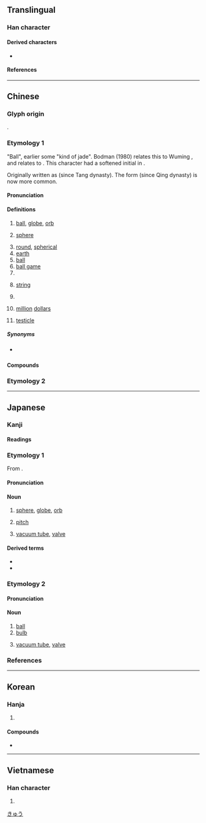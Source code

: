 {{also|毬}}
{{character info}}
==Translingual==

===Han character===
{{Han char|rn=96|rad=玉|as=07|sn=11|four=13132|canj=MGIJE|ids=⿰[[玉|⺩]][[求]]}}

====Derived characters====
* {{l|mul|[[𫳰]], [[𨫣]]}}

====References====
{{Han ref|kx=0732.290|dkj=21011|dj=1144.060|hdz=21114.150|uh=7403}}

----

==Chinese==

===Glyph origin===
{{Han etym}}
{{Han compound|玉|求|alt1=⺩|ls=psc|c1=s|c2=p}}.

===Etymology 1===
{{zh-forms|alt=毬}}
{{rfc|zh}}
"Ball", earlier some "kind of jade". Bodman (1980) relates this to Wuming {{cog|za||klau<sup>A2</sup>|ball}}, and relates {{zh-l|俅|gem-adorned}} to {{cog|bo|གྲུ||lustre of gems}}. This character had a softened initial in {{etyl|zhx-min-pro|-}}.

Originally written as {{zh-l|毬}} (since Tang dynasty). The form {{zh-l|球}} (since Qing dynasty) is now more common.

====Pronunciation====
{{zh-pron
|m=qiú,er=y
|m-s=
|c=kau4
|c-t=
|g=
|h=pfs=khiù
|j=qiou1
|mb=giǔ
|md=giù
|mn=kiû
|mn-t=giu5
|w=3jjieu
|x=qiou2
|mc=y
|oc=y
|ma=y
|cat=n,a,cls
}}

====Definitions====
{{zh-hanzi}}

# [[ball]], [[globe]], [[orb]]
# {{lb|zh|mathematics}} [[sphere]]
# [[round]], [[spherical]]
# [[earth]]
# [[ball]] {{gloss|in sports}}
# [[ball game]]
# {{n-g|Classifier for spherical objects.}}
# {{lb|zh|Teochew|Xiang}} {{n-g|Classifier for stringed objects.}} [[string]]
# {{lb|zh|dialectal Mandarin|Jin|vulgar}} {{n-g|Expletive. Often used in the form of {{zh-l|……[[個球]]}}(…… [[my ass]]). Underlying meaning may be "testes".}}
# {{lb|zh|Cantonese|colloquial}} [[million]] [[dollar]]s
# {{lb|zh|Singapore|slang}} [[testicle]]

=====Synonyms=====
{{zh-dial|睪丸}}
* {{sense|ball}} {{q|Cantonese}} {{zh-l|波|tr=bo1}}

====Compounds====
{{zh-der|膠球:glueball|三大球|乒乓球|保齡球|光球|內角球|全球|冰球|切球|削球|北半球|半球|半球體|南半球|卵囊球|合球|四壞球|回力球|地擲球|地球|地球儀|地球史|地球日|地球村|壁球|壘球|壞球|外角球|大球|天球|天球儀|好球|好球帶|小球|巧固球|帶球跑|平擊球|平飛球|彩球|手球|打球|扣球|抄球|投球機|抱球|抽球|拋繡球|持球|捅球|排球|掛球蛋|控球|推球|撞球|擊球區|擦棒球|旋轉球|星球|曲棍球|曲球|月球|月球儀|木球|東半球|松球|松球魚|板牆球|板球|桌球|棉球|棒球|棒球卡|棒球場|棒球賽|棒球隊|槌球|橄欖球|檯球|毽球|氣球|水半球|水球|洋繡球|洗溝球|淋巴球|混球|混球兒|渾球|滾地球|滾球兒|滿球數|煤球|熱氣球|爭球|球僮|球員|球場|球徑|球心|球房|球技|球拍|球杆|球果|球根|球棒|球瓶|球監|球磨機|球童|球膽|球花|球莖|球菌|球藝|球蛋白|球衣|球證|球賽|球迷|球門|球隊|球面|球鞋|球體|環球|界內球|界外球|發球|發球局|白血球|皮球|盤球|眼球|眼球肌|睛球|睛球座|籃板球|籃球|籃球場|糞球|紅血球|網球|網球肘|綵球|練球|繡球|繡球花|罰球|羽毛球|羽球|自由球|蒜球精|藤球|血球|衛生球|西半球|角球|觸身球|變化球|賽球|足球|足球場|跳球|踢球|踢皮球|躲避球|鉛球|鏈球|鏈球菌|鐵球|開球|關鍵球|陸半球|雙球菌|頭頂球|風向球|飄浮球|飛碟球|馬球|高壓球|高球場|高飛球|拍球:phok-khiù|三分球|火球|星球人|打假球}}

===Etymology 2===
{{zh-see|璆|v}}
{{zh-cat|Beginning}}

----

==Japanese==

===Kanji===
{{ja-kanji|grade=3|rs=玉07}}

====Readings====
{{ja-readings
|goon=ぐ
|kanon=きゅう<きう
|kun=たま-
|nanori=く
}}

===Etymology 1===
{{ja-kanjitab|きゅう|yomi=kanon}}

From {{bor|ja|ltc|-|sort=きゅう}} {{m|zh|毬|tr=gjuw||ball, sphere, orb}}.

====Pronunciation====
{{ja-pron|きゅう|acc=1|acc_ref=DJR,NHK}}

====Noun====
{{ja-noun|きゅう|hhira=きう}}

# [[sphere]], [[globe]], [[orb]]
# {{lb|ja|baseball|sort=きゅう}} [[pitch]]
# {{lb|ja|slang|electronics}} [[vacuum tube]], [[valve]]
#: {{ja-usex|[[五]]%'''球'''[[スーパー]][[ラジオ]]|ご%'''きゅう''' スーパー ラジオ|five-'''tube''' [[superheterodyne receiver]]}}

====Derived terms====
{{der-top}}
* {{ja-r|地球|ちきゅう}} 
* {{ja-r|火球|かきゅう}}
{{der-bottom}}

===Etymology 2===
{{ja-kanjitab|たま|yomi=k}}

====Pronunciation====
{{ja-pron|たま|acc=2|acc_ref=DJR,NHK}}

====Noun====
{{ja-noun|たま|kyu=毬}}

# [[ball]]
# [[bulb]] {{qualifier|as in a light bulb}}
# {{lb|ja|sort=たま|slang|electronics}} [[vacuum tube]], [[valve]]
#: {{ja-usex|'''球'''の[[アンプ]]|'''たま''' の アンプ|'''tube''' amplifier}}

===References===
<references/>

[[Category:ja:Geometry|きゅう]]

----

==Korean==

===Hanja===
{{ko-hanja|공|구}}

# {{hanja form of|구|[[ball]]}}

====Compounds====
* {{ko-l|야구|[[baseball]]|野球}}


----

==Vietnamese==

===Han character===
{{vi-hantu|[[cầu]]|rs=玉07}}

# {{rfdef|vi|sort=玉07}}